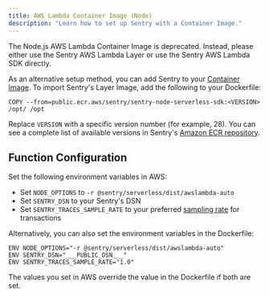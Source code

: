 ```yaml
---
title: AWS Lambda Container Image (Node)
description: "Learn how to set up Sentry with a Container Image."
---
```


<Alert level="warning" title="Deprecation Notice">

The Node.js AWS Lambda Container Image is deprecated.
Instead, please either use the <PlatformLink to="/layer/">Sentry AWS Lambda Layer</PlatformLink> or use the <PlatformLink to="/">Sentry AWS Lambda SDK</PlatformLink> directly.

</Alert>

As an alternative setup method, you can add Sentry to your [Container Image](https://docs.aws.amazon.com/lambda/latest/dg/images-create.html). To import Sentry's Layer Image, add the following to your Dockerfile:

```{tabTitle: Dockerfile}
COPY --from=public.ecr.aws/sentry/sentry-node-serverless-sdk:<VERSION> /opt/ /opt
```

Replace `VERSION` with a specific version number (for example, 28). You can see a complete list of available versions in Sentry's [Amazon ECR repository](https://gallery.ecr.aws/sentry/sentry-node-serverless-sdk).

## Function Configuration

Set the following environment variables in AWS:

- Set `NODE_OPTIONS` to `-r @sentry/serverless/dist/awslambda-auto`
- Set `SENTRY_DSN` to your Sentry's DSN
- Set `SENTRY_TRACES_SAMPLE_RATE` to your preferred [sampling rate](/platforms/python/configuration/sampling/#sampling-transaction-events) for transactions

Alternatively, you can also set the environment variables in the Dockerfile:

<SignInNote />

```{tabTitle: Dockerfile}
ENV NODE_OPTIONS="-r @sentry/serverless/dist/awslambda-auto"
ENV SENTRY_DSN="___PUBLIC_DSN___"
ENV SENTRY_TRACES_SAMPLE_RATE="1.0"
```

<Note>

The values you set in AWS override the value in the Dockerfile if both are set.

</Note>
